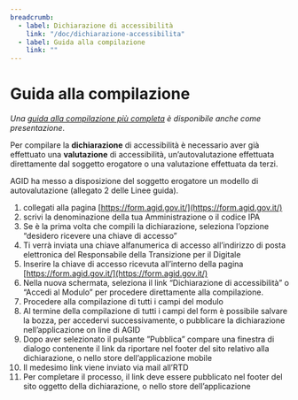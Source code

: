 ```yaml
---
breadcrumb:
  - label: Dichiarazione di accessibilità
    link: "/doc/dichiarazione-accessibilita"
  - label: Guida alla compilazione
    link: ""
---
```


# Guida alla compilazione

*Una [guida alla compilazione più completa](https://docs.google.com/presentation/d/e/2PACX-1vQlpFo_44Sz0bglB-_wb3aUM-gcjNKlN5wuRilEgtLH0y0ZKLKHUirnKUgCXbhVU4180hnZLN1IpQ5K/pub?start=false&loop=false&delayms=3000)
è disponibile anche come presentazione*.

Per compilare la **dichiarazione** di accessibilità è necessario aver già effettuato
una **valutazione** di accessibilità, un’autovalutazione effettuata direttamente dal
soggetto erogatore o una valutazione effettuata da terzi.

AGID ha messo a disposizione del soggetto erogatore un modello
di autovalutazione (allegato 2 delle Linee guida).

1. collegati alla pagina [https://form.agid.gov.it/](https://form.agid.gov.it/)
1. scrivi la denominazione della tua Amministrazione o il codice IPA
1. Se è la prima volta che compili la dichiarazione, seleziona l’opzione “desidero ricevere una chiave di
accesso”
1. Ti verrà inviata una chiave alfanumerica di accesso all’indirizzo di
posta elettronica del Responsabile della Transizione per il Digitale
1. Inserire la chiave di accesso ricevuta all’interno della pagina [https://form.agid.gov.it/](https://form.agid.gov.it/)
1. Nella nuova schermata, seleziona il link “Dichiarazione di accessibilità” o
“Accedi al Modulo” per procedere direttamente alla compilazione.
1. Procedere alla compilazione di tutti i campi del modulo
1. Al termine della compilazione di tutti
i campi del form è possibile salvare la bozza, per accedervi successivamente, o
pubblicare la dichiarazione nell’applicazione on line di AGID
1. Dopo aver selezionato il pulsante ”Pubblica” compare una finestra di dialogo contenente il
link da riportare nel footer del sito relativo alla dichiarazione, o nello store
dell’applicazione mobile
1. Il medesimo link viene inviato via mail all’RTD
1. Per completare il processo, il link deve essere pubblicato nel footer del sito
oggetto della dichiarazione, o nello store dell’applicazione

